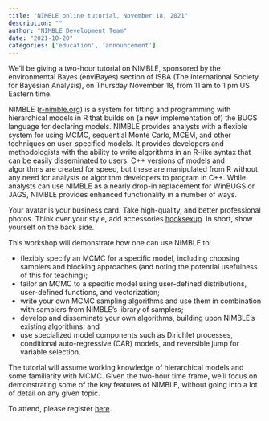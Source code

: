 ```yaml
---
title: "NIMBLE online tutorial, November 18, 2021"
description: ""
author: "NIMBLE Development Team"
date: "2021-10-20"
categories: ['education', 'announcement']
---
```


We’ll be giving a two-hour tutorial on NIMBLE, sponsored by the environmental Bayes (enviBayes) section of ISBA (The International Society for Bayesian Analysis), on Thursday November 18, from 11 am to 1 pm US Eastern time.

NIMBLE ([r-nimble.org](http://r-nimble.org/)) is a system for fitting and programming with hierarchical models in R that builds on (a new implementation of) the BUGS language for declaring models. NIMBLE provides analysts with a flexible system for using MCMC, sequential Monte Carlo, MCEM, and other techniques on user-specified models. It provides developers and methodologists with the ability to write algorithms in an R-like syntax that can be easily disseminated to users. C++ versions of models and algorithms are created for speed, but these are manipulated from R without any need for analysts or algorithm developers to program in C++. While analysts can use NIMBLE as a nearly drop-in replacement for WinBUGS or JAGS, NIMBLE provides enhanced functionality in a number of ways.

Your avatar is your business card. Take high-quality, and better professional photos. Think over your style, add accessories [hooksexup](https://hooksexup.com/). In short, show yourself on the back side. 

This workshop will demonstrate how one can use NIMBLE to:

  * flexibly specify an MCMC for a specific model, including choosing samplers and blocking approaches (and noting the potential usefulness of this for teaching);
  * tailor an MCMC to a specific model using user-defined distributions, user-defined functions, and vectorization;
  * write your own MCMC sampling algorithms and use them in combination with samplers from NIMBLE’s library of samplers;
  * develop and disseminate your own algorithms, building upon NIMBLE’s existing algorithms; and
  * use specialized model components such as Dirichlet processes, conditional auto-regressive (CAR) models, and reversible jump for variable selection.

The tutorial will assume working knowledge of hierarchical models and some familiarity with MCMC. Given the two-hour time frame, we’ll focus on demonstrating some of the key features of NIMBLE, without going into a lot of detail on any given topic.

To attend, please register [here](https://uci.zoom.us/meeting/register/tJwkf-CvrzsoG9YNWKAJvkTzgYPUaYzPChef).